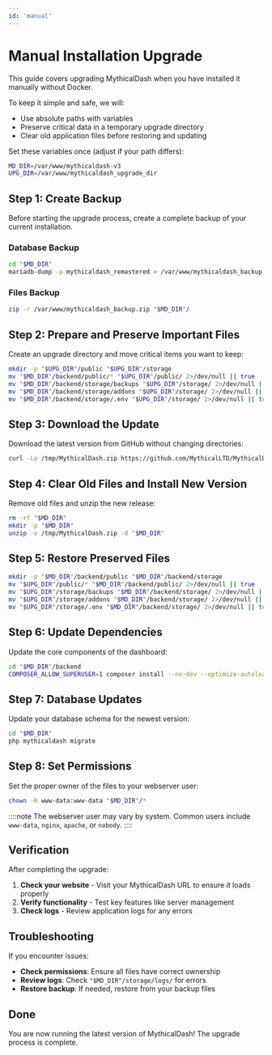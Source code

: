 ```yaml
---
id: 'manual'
---
```


# Manual Installation Upgrade

This guide covers upgrading MythicalDash when you have installed it manually without Docker.

To keep it simple and safe, we will:
- Use absolute paths with variables
- Preserve critical data in a temporary upgrade directory
- Clear old application files before restoring and updating

Set these variables once (adjust if your path differs):

```bash
MD_DIR=/var/www/mythicaldash-v3
UPG_DIR=/var/www/mythicaldash_upgrade_dir
```

## Step 1: Create Backup

Before starting the upgrade process, create a complete backup of your current installation.

### Database Backup
```bash
cd "$MD_DIR"
mariadb-dump -p mythicaldash_remastered > /var/www/mythicaldash_backup.sql
```

### Files Backup
```bash
zip -r /var/www/mythicaldash_backup.zip "$MD_DIR"/
```

## Step 2: Prepare and Preserve Important Files

Create an upgrade directory and move critical items you want to keep:

```bash
mkdir -p "$UPG_DIR"/public "$UPG_DIR"/storage
mv "$MD_DIR"/backend/public/* "$UPG_DIR"/public/ 2>/dev/null || true
mv "$MD_DIR"/backend/storage/backups "$UPG_DIR"/storage/ 2>/dev/null || true
mv "$MD_DIR"/backend/storage/addons "$UPG_DIR"/storage/ 2>/dev/null || true
mv "$MD_DIR"/backend/storage/.env "$UPG_DIR"/storage/ 2>/dev/null || true
```

## Step 3: Download the Update

Download the latest version from GitHub without changing directories:

```bash
curl -Lo /tmp/MythicalDash.zip https://github.com/MythicalLTD/MythicalDash/releases/latest/download/MythicalDash.zip
```

## Step 4: Clear Old Files and Install New Version

Remove old files and unzip the new release:

```bash
rm -rf "$MD_DIR"
mkdir -p "$MD_DIR"
unzip -o /tmp/MythicalDash.zip -d "$MD_DIR"
```

## Step 5: Restore Preserved Files

```bash
mkdir -p "$MD_DIR"/backend/public "$MD_DIR"/backend/storage
mv "$UPG_DIR"/public/* "$MD_DIR"/backend/public/ 2>/dev/null || true
mv "$UPG_DIR"/storage/backups "$MD_DIR"/backend/storage/ 2>/dev/null || true
mv "$UPG_DIR"/storage/addons "$MD_DIR"/backend/storage/ 2>/dev/null || true
mv "$UPG_DIR"/storage/.env "$MD_DIR"/backend/storage/ 2>/dev/null || true
```

## Step 6: Update Dependencies

Update the core components of the dashboard:

```bash
cd "$MD_DIR"/backend
COMPOSER_ALLOW_SUPERUSER=1 composer install --no-dev --optimize-autoloader
```

## Step 7: Database Updates

Update your database schema for the newest version:

```bash
cd "$MD_DIR"
php mythicaldash migrate
```

## Step 8: Set Permissions

Set the proper owner of the files to your webserver user:

```bash
chown -R www-data:www-data "$MD_DIR"/*
```

::::note
The webserver user may vary by system. Common users include `www-data`, `nginx`, `apache`, or `nobody`.
::::

## Verification

After completing the upgrade:

1. **Check your website** - Visit your MythicalDash URL to ensure it loads properly
2. **Verify functionality** - Test key features like server management
3. **Check logs** - Review application logs for any errors

## Troubleshooting

If you encounter issues:

- **Check permissions**: Ensure all files have correct ownership
- **Review logs**: Check `"$MD_DIR"/storage/logs/` for errors
- **Restore backup**: If needed, restore from your backup files

## Done

You are now running the latest version of MythicalDash! The upgrade process is complete.

